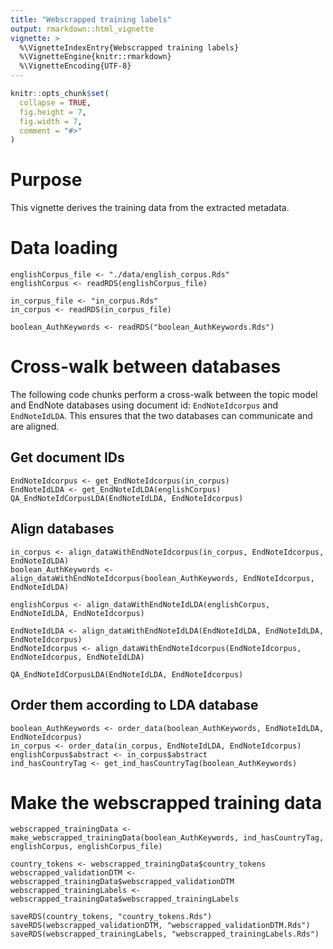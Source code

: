 ```yaml
---
title: "Webscrapped training labels"
output: rmarkdown::html_vignette
vignette: >
  %\VignetteIndexEntry{Webscrapped training labels}
  %\VignetteEngine{knitr::rmarkdown}
  %\VignetteEncoding{UTF-8}
---
```


```r
knitr::opts_chunk$set(
  collapse = TRUE,
  fig.height = 7,
  fig.width = 7, 
  comment = "#>"
)
```

# Purpose

This vignette derives the training data from the extracted metadata.

# Data loading

```
englishCorpus_file <- "./data/english_corpus.Rds"
englishCorpus <- readRDS(englishCorpus_file)

in_corpus_file <- "in_corpus.Rds"
in_corpus <- readRDS(in_corpus_file)

boolean_AuthKeywords <- readRDS("boolean_AuthKeywords.Rds")
```

# Cross-walk between databases


The following code chunks perform a cross-walk between the topic model and EndNote databases using document id: `EndNoteIdcorpus` and `EndNoteIdLDA`.
This ensures that the two databases can communicate and are aligned.


## Get document IDs

```
EndNoteIdcorpus <- get_EndNoteIdcorpus(in_corpus)
EndNoteIdLDA <- get_EndNoteIdLDA(englishCorpus)
QA_EndNoteIdCorpusLDA(EndNoteIdLDA, EndNoteIdcorpus)
```

## Align databases

```
in_corpus <- align_dataWithEndNoteIdcorpus(in_corpus, EndNoteIdcorpus, EndNoteIdLDA)
boolean_AuthKeywords <- align_dataWithEndNoteIdcorpus(boolean_AuthKeywords, EndNoteIdcorpus, EndNoteIdLDA)

englishCorpus <- align_dataWithEndNoteIdLDA(englishCorpus, EndNoteIdLDA, EndNoteIdcorpus)

EndNoteIdLDA <- align_dataWithEndNoteIdLDA(EndNoteIdLDA, EndNoteIdLDA, EndNoteIdcorpus)
EndNoteIdcorpus <- align_dataWithEndNoteIdcorpus(EndNoteIdcorpus, EndNoteIdcorpus, EndNoteIdLDA)

QA_EndNoteIdCorpusLDA(EndNoteIdLDA, EndNoteIdcorpus)
```

## Order them according to LDA database

```
boolean_AuthKeywords <- order_data(boolean_AuthKeywords, EndNoteIdLDA, EndNoteIdcorpus)
in_corpus <- order_data(in_corpus, EndNoteIdLDA, EndNoteIdcorpus)
englishCorpus$abstract <- in_corpus$abstract
ind_hasCountryTag <- get_ind_hasCountryTag(boolean_AuthKeywords)
```

# Make the webscrapped training data

```
webscrapped_trainingData <-  make_webscrapped_trainingData(boolean_AuthKeywords, ind_hasCountryTag, englishCorpus, englishCorpus_file)

country_tokens <- webscrapped_trainingData$country_tokens
webscrapped_validationDTM <- webscrapped_trainingData$webscrapped_validationDTM
webscrapped_trainingLabels <- webscrapped_trainingData$webscrapped_trainingLabels

saveRDS(country_tokens, "country_tokens.Rds")
saveRDS(webscrapped_validationDTM, "webscrapped_validationDTM.Rds")
saveRDS(webscrapped_trainingLabels, "webscrapped_trainingLabels.Rds")
```